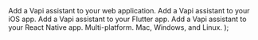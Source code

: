   <CardGroup cols={3}>
    <Card
      title="Vapi Web"
      icon="browser"
      iconType="regular"
      color={iconColor}
      href="https://github.com/VapiAI/web"
    >
      Add a Vapi assistant to your web application.
    </Card>
    <Card
      title="Vapi iOS"
      icon="mobile-notch"
      iconType="regular"
      color={iconColor}
      href="https://github.com/VapiAI/ios"
    >
      Add a Vapi assistant to your iOS app.
    </Card>
    <Card
      title="Vapi Flutter"
      icon="mobile-notch"
      iconType="regular"
      color={iconColor}
      href="https://github.com/VapiAI/flutter"
    >
      Add a Vapi assistant to your Flutter app.
    </Card>
    <Card
      title="Vapi React Native"
      icon="mobile-notch"
      iconType="regular"
      color={iconColor}
      href="https://github.com/VapiAI/react-native-sdk"
    >
      Add a Vapi assistant to your React Native app.
    </Card>
    <Card
      title="Vapi Python"
      icon="python"
      iconType="regular"
      color={iconColor}
      href="https://github.com/VapiAI/python"
    >
      Multi-platform. Mac, Windows, and Linux.
    </Card>
  </CardGroup>
);
